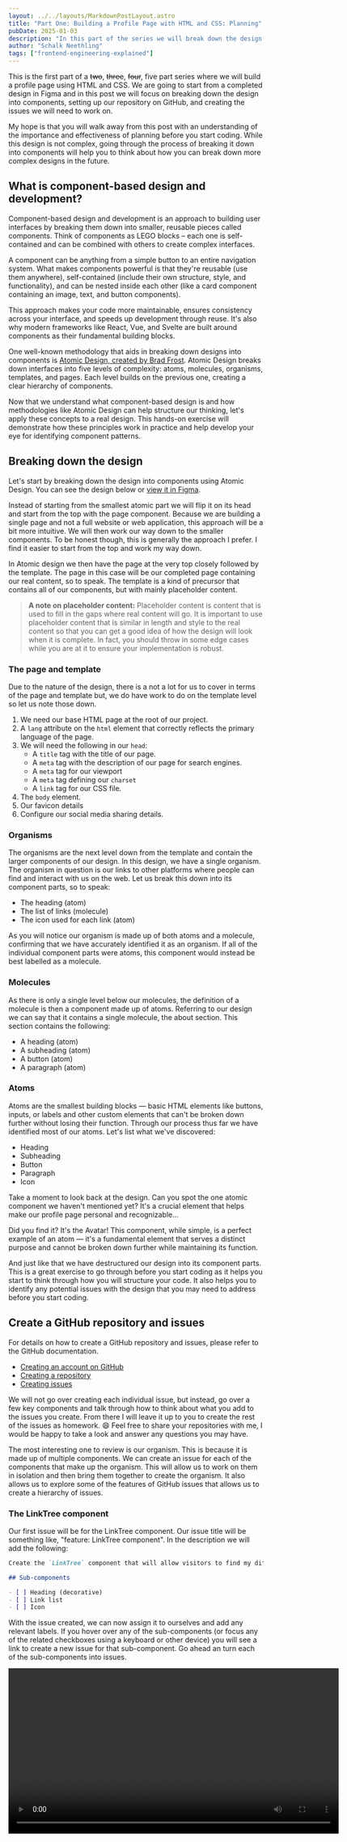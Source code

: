 ```yaml
---
layout: ../../layouts/MarkdownPostLayout.astro
title: "Part One: Building a Profile Page with HTML and CSS: Planning"
pubDate: 2025-01-03
description: "In this part of the series we will break down the design into components using Atomic Design, set up our repository on GitHub, and create the issues we will need to work on."
author: "Schalk Neethling"
tags: ["frontend-engineering-explained"]
---
```



This is the first part of a ~~two~~, ~~three~~, ~~four~~, five part series where we will build a profile page using HTML and CSS. We are going to start from a completed design in Figma and in this post we will focus on breaking down the design into components, setting up our repository on GitHub, and creating the issues we will need to work on.

My hope is that you will walk away from this post with an understanding of the importance and effectiveness of planning before you start coding. While this design is not complex, going through the process of breaking it down into components will help you to think about how you can break down more complex designs in the future.

## What is component-based design and development?

Component-based design and development is an approach to building user interfaces by breaking them down into smaller, reusable pieces called components. Think of components as LEGO blocks – each one is self-contained and can be combined with others to create complex interfaces.

A component can be anything from a simple button to an entire navigation system. What makes components powerful is that they're reusable (use them anywhere), self-contained (include their own structure, style, and functionality), and can be nested inside each other (like a card component containing an image, text, and button components).

This approach makes your code more maintainable, ensures consistency across your interface, and speeds up development through reuse. It's also why modern frameworks like React, Vue, and Svelte are built around components as their fundamental building blocks.

One well-known methodology that aids in breaking down designs into components is [Atomic Design, created by Brad Frost](https://atomicdesign.bradfrost.com/). Atomic Design breaks down interfaces into five levels of complexity: atoms, molecules, organisms, templates, and pages. Each level builds on the previous one, creating a clear hierarchy of components.

Now that we understand what component-based design is and how methodologies like Atomic Design can help structure our thinking, let's apply these concepts to a real design. This hands-on exercise will demonstrate how these principles work in practice and help develop your eye for identifying component patterns.

## Breaking down the design

Let's start by breaking down the design into components using Atomic Design. You can see the design below or [view it in Figma](https://www.figma.com/design/R8P8XiXVMPgKTmsmrVt7k9/My-Profile-Page?node-id=0-1&t=JCvNWlNxLHa7vlJM-1).

<FigmaEmbed title="An embedded Figma design that shows a simply profile page with an avatar, some prose about the person, and a list of links to various online social platforms." url="https://embed.figma.com/design/R8P8XiXVMPgKTmsmrVt7k9/My-Profile-Page?node-id=0-1&embed-host=share" />

Instead of starting from the smallest atomic part we will flip it on its head and start from the top with the page component. Because we are building a single page and not a full website or web application, this approach will be a bit more intuitive. We will then work our way down to the smaller components. To be honest though, this is generally the approach I prefer. I find it easier to start from the top and work my way down.

In Atomic design we then have the page at the very top closely followed by the template. The page in this case will be our completed page containing our real content, so to speak. The template is a kind of precursor that contains all of our components, but with mainly placeholder content.

> **A note on placeholder content:** Placeholder content is content that is used to fill in the gaps where real content will go. It is important to use placeholder content that is similar in length and style to the real content so that you can get a good idea of how the design will look when it is complete. In fact, you should throw in some edge cases while you are at it to ensure your implementation is robust.

### The page and template

Due to the nature of the design, there is a not a lot for us to cover in terms of the page and template but, we do have work to do on the template level so let us note those down.

1. We need our base HTML page at the root of our project.
2. A `lang` attribute on the `html` element that correctly reflects the primary language of the page.
3. We will need the following in our `head`:
    - A `title` tag with the title of our page.
    - A `meta` tag with the description of our page for search engines.
    - A `meta` tag for our viewport
    - A `meta` tag defining our `charset`
    - A `link` tag for our CSS file.
4. The `body` element.
5. Our favicon details
6. Configure our social media sharing details.

### Organisms

The organisms are the next level down from the template and contain the larger components of our design. In this design, we have a single organism. The organism in question is our links to other platforms where people can find and interact with us on the web. Let us break this down into its component parts, so to speak:

- The heading (atom)
- The list of links (molecule)
- The icon used for each link (atom)

As you will notice our organism is made up of both atoms and a molecule, confirming that we have accurately identified it as an organism. If all of the individual component parts were atoms, this component would instead be best labelled as a molecule.

### Molecules

As there is only a single level below our molecules, the definition of a molecule is then a component made up of atoms. Referring to our design we can say that it contains a single molecule, the about section. This section contains the following:

- A heading (atom)
- A subheading (atom)
- A button (atom)
- A paragraph (atom)

### Atoms

Atoms are the smallest building blocks &mdash; basic HTML elements like buttons, inputs, or labels and other custom elements that can't be broken down further without losing their function. Through our process thus far we have identified most of our atoms. Let's list what we've discovered:

- Heading
- Subheading
- Button
- Paragraph
- Icon

Take a moment to look back at the design. Can you spot the one atomic component we haven't mentioned yet? It's a crucial element that helps make our profile page personal and recognizable&hellip;

Did you find it? It's the Avatar! This component, while simple, is a perfect example of an atom &mdash; it's a fundamental element that serves a distinct purpose and cannot be broken down further while maintaining its function.

And just like that we have destructured our design into its component parts. This is a great exercise to go through before you start coding as it helps you start to think through how you will structure your code. It also helps you to identify any potential issues with the design that you may need to address before you start coding.

## Create a GitHub repository and issues

For details on how to create a GitHub repository and issues, please refer to the GitHub documentation.

- [Creating an account on GitHub](https://docs.github.com/en/get-started/start-your-journey/creating-an-account-on-github)
- [Creating a repository](https://docs.github.com/en/repositories/creating-and-managing-repositories/creating-a-new-repository)
- [Creating issues](https://docs.github.com/en/issues/tracking-your-work-with-issues/using-issues/creating-an-issue)

We will not go over creating each individual issue, but instead, go over a few key components and talk through how to think about what you add to the issues you create. From there I will leave it up to you to create the rest of the issues as homework. 😄 Feel free to share your repositories with me, I would be happy to take a look and answer any questions you may have.

The most interesting one to review is our organism. This is because it is made up of multiple components. We can create an issue for each of the components that make up the organism. This will allow us to work on them in isolation and then bring them together to create the organism. It also allows us to explore some of the features of GitHub issues that allows us to create a hierarchy of issues.

### The LinkTree component

Our first issue will be for the LinkTree component. Our issue title will be something like, "feature: LinkTree component". In the description we will add the following:

```markdown
Create the `LinkTree` component that will allow visitors to find my different profiles on the web. The component will contain a heading, a list of links, and an icon for each link. The component will be responsive and should look good on all screen sizes.

## Sub-components

- [ ] Heading (decorative)
- [ ] Link list
- [ ] Icon
```

With the issue created, we can now assign it to ourselves and add any relevant labels. If you hover over any of the sub-components (or focus any of the related checkboxes using a keyboard or other device) you will see a link to create a new issue for that sub-component. Go ahead an turn each of the sub-components into issues.

<Video videoSrc="/profile-tutorial/create-issue-from-task-github.mp4" width="653" />

You can also [view the issue here on GitHub](https://github.com/schalkneethling/profile/issues/1).

Click on the link to the decorative heading issue. You will see that the issue is linked to the LinkTree issue. This is a great way to mirror the hierarchy of issues to the way we will work on each feature in isolation while still being able to see how it fits into the bigger picture. Let's add a description which will in turn create a new issue for the base heading component.

<Video videoSrc="/profile-tutorial/edit-issue-description-github.mp4" width="653" />

You can also [view the issue here on GitHub](https://github.com/schalkneethling/profile/issues/2).

```markdown
Create a variation of the heading component that will be used as the heading for the LinkTree component. The heading should be visually distinct from the other headings. Use a class named `heading--decorative` to style the heading.

Refer to the design in Figma for details:
https://www.figma.com/design/R8P8XiXVMPgKTmsmrVt7k9/My-Profile-Page?node-id=0-1&t=JCvNWlNxLHa7vlJM-1

## Sub-components

- [ ] Heading
```

Turn the heading sub-component into its own issue and click the link. Add the following description:

```markdown
Create the base heading component. This component will cover the typography for all headings and set up all the relevant CSS custom properties and type scales. Ensure the typographic scale is responsive and readable across all screen sizes.
```

We can now go back to our parent issue and then follow the link to the link list. Add the following description:

```markdown
Create the link list component. This component will contain a list of links to my profiles on the web. Each link will have an icon and a visually hidden label to ensure all the links are accessible. The list should be responsive and look good on all screen sizes. Make use of an unordered list to structure the links.

- [ ] https://github.com/schalkneethling/profile/issues/4
```

I used a little shortcut here by linking to the issue for the icon component we created earlier. When you save the updated description you will see that GitHub automatically links the issue for you. When you go into the issue for the icon component you will notice it is part of two tracking issues. We are at our final component. Add the following description:

```markdown
Create an icon component that embeds the SVG for the icon directly in the HTML. The SVG for the icons is generally small and will not add much to the page weight. The SVG icon will get its label from the link component into which it will be embedded. It is therefore also important to add the `role="img"` attribute to the SVG to ensure screen readers will treat it as decorative.
```

One last thing I like to do is create labels for organisms, molecules, and atoms. This will allow us to easily filter our issues by component type. You can do this by going to the issues tab in your repository and clicking on the labels tab. From there you can create a new label and assign it a color. I like to use the following colors:

- Organism: `#0E131F`
- Molecule: `#38405F`
- Atom: `#59546C`

<Video videoSrc="/profile-tutorial/custom-labels.mp4" width="653" />

You can also [view the issues here on GitHub](https://github.com/schalkneethling/profile/issues).

## Conclusion

In this post we have broken down our design into its component parts using Atomic Design. We have also created a GitHub repository and issues for each of the components. This will allow us to work on each component in isolation and then bring them together to create the final design. In the next post we will start coding our components. Go ahead and set up the remaining issues following the same structure and thinking and I will see you in the next post.
